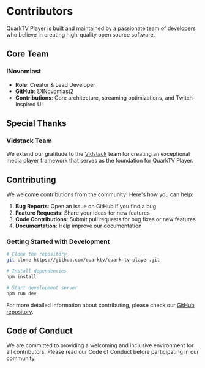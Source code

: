 # Contributors


<Callout emoji="👥">
  QuarkTV Player is built and maintained by a passionate team of developers who believe in creating high-quality open source software.
</Callout>

## Core Team

### INovomiast
- **Role**: Creator & Lead Developer
- **GitHub**: [@INovomiast2](https://github.com/INovomiast2)
- **Contributions**: Core architecture, streaming optimizations, and Twitch-inspired UI

## Special Thanks

### Vidstack Team
We extend our gratitude to the [Vidstack](https://www.vidstack.io) team for creating an exceptional media player framework that serves as the foundation for QuarkTV Player.

## Contributing

We welcome contributions from the community! Here's how you can help:

1. **Bug Reports**: Open an issue on GitHub if you find a bug
2. **Feature Requests**: Share your ideas for new features
3. **Code Contributions**: Submit pull requests for bug fixes or new features
4. **Documentation**: Help improve our documentation

### Getting Started with Development

```bash
# Clone the repository
git clone https://github.com/quarktv/quark-tv-player.git

# Install dependencies
npm install

# Start development server
npm run dev
```

For more detailed information about contributing, please check our [GitHub repository](https://github.com/quarktv/quark-tv-player).

## Code of Conduct

We are committed to providing a welcoming and inclusive environment for all contributors. Please read our Code of Conduct before participating in our community.
